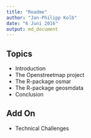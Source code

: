 ```yaml
---
title: "Readme"
author: "Jan-Philipp Kolb"
date: "6 Juni 2016"
output: md_document
---
```


## Topics

- Introduction
- The Openstreetmap project
- The R-package osmar
- The R-package geosmdata
- Conclusion


## Add On 

- Technical Challenges
